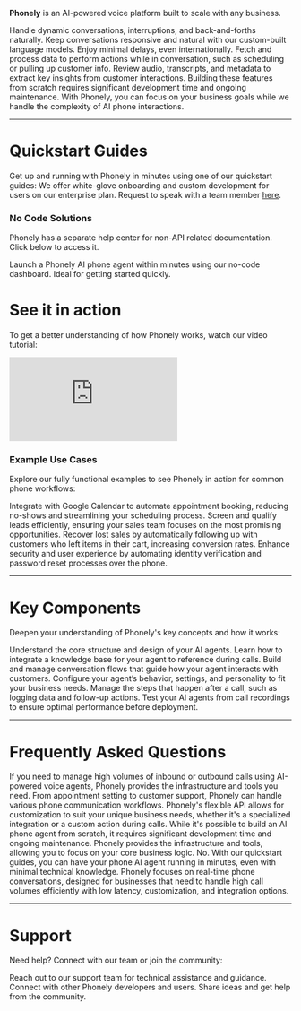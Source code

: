 **Phonely** is an AI-powered voice platform built to scale with any business. 


<CardGroup cols={2}>
  <Card title="Human-like Conversation" icon="comments" href="#simulating-natural-conversation">
    Handle dynamic conversations, interruptions, and back-and-forths naturally.
  </Card>

  <Card title="~400ms Response Time" icon="bolt" href="#real-time-low-latency-conversations">
    Keep conversations responsive and natural with our custom-built language models. Enjoy minimal delays, even internationally.
   </Card>

  <Card title="Taking Actions During Calls" icon="gears"    href="#taking-actions-during-calls">
    Fetch and process data to perform actions while in conversation, such as scheduling or pulling up customer info.
  </Card>

  <Card title="Capturing and Analyzing Call Data" icon="chart-line" href="#capturing-and-analyzing-call-data">
    Review audio, transcripts, and metadata to extract key insights from customer interactions.
  </Card>
</CardGroup>
Building these features from scratch requires significant development time and ongoing maintenance. With Phonely, you can focus on your business goals while we handle the complexity of AI phone interactions.

---

# Quickstart Guides

Get up and running with Phonely in minutes using one of our quickstart guides:
<Tip>
  We offer white-glove onboarding and custom development for users on our enterprise plan. 
  Request to speak with a team member [here](https://calendly.com/phonely).
</Tip>

### No Code Solutions
Phonely has a separate help center for non-API related documentation. Click below to access it. 

<CardGroup cols={1}>
  <Card title="Dashboard Help Center" icon="gauge" href="https://help.phonely.ai">
    Launch a Phonely AI phone agent within minutes using our no-code dashboard. Ideal for getting started quickly.
  </Card>
</CardGroup>

# See it in action
To get a better understanding of how Phonely works, watch our video tutorial:

<iframe src="https://www.youtube.com/embed/4gMIdP-Ybvc" title="YouTube video player" frameborder="0" allow="accelerometer; autoplay; clipboard-write; encrypted-media; gyroscope; picture-in-picture" allowfullscreen></iframe>


### Example Use Cases

Explore our fully functional examples to see Phonely in action for common phone workflows:

<CardGroup cols={2}>
  <Card title="Appointment Scheduling" icon="calendar-check">
    Integrate with Google Calendar to automate appointment booking, reducing no-shows and streamlining your scheduling process.
  </Card>

  <Card title="Initial Customer Qualification" icon="user-check">
    Screen and qualify leads efficiently, ensuring your sales team focuses on the most promising opportunities.
  </Card>

  <Card title="Outbound Cart Abandonment Calls" icon="store">
    Recover lost sales by automatically following up with customers who left items in their cart, increasing conversion rates.
  </Card>

  <Card title="Caller Verification and Password Reset" icon="shield-check">
    Enhance security and user experience by automating identity verification and password reset processes over the phone.
  </Card>
</CardGroup>

---
# Key Components

Deepen your understanding of Phonely's key concepts and how it works:

<CardGroup columns="2">
  <Card title="Agent Design" icon="robot" href="#agent-design">
    Understand the core structure and design of your AI agents.
  </Card>

  <Card title="Knowledge Base" icon="book" href="#knowledge-base">
    Learn how to integrate a knowledge base for your agent to reference during calls.
  </Card>

  <Card title="Flows" icon="route" href="#flows">
    Build and manage conversation flows that guide how your agent interacts with customers.
  </Card>

  <Card title="Agent Settings" icon="gear" href="#agent-settings">
    Configure your agent’s behavior, settings, and personality to fit your business needs.
  </Card>

  <Card title="Post Call Actions" icon="clipboard-check" href="#post-call-actions">
    Manage the steps that happen after a call, such as logging data and follow-up actions.
  </Card>
  <Card title="Simulation Testing" icon="vial" href="#simulation-testing">
    Test your AI agents from call recordings to ensure optimal performance before deployment.
  </Card>
</CardGroup>


---


# Frequently Asked Questions

<AccordionGroup>
  <Accordion title="Is Phonely right for my business?" icon="building">
    If you need to manage high volumes of inbound or outbound calls using AI-powered voice agents, Phonely provides the infrastructure and tools you need. From appointment setting to customer support, Phonely can handle various phone communication workflows.
  </Accordion>

  <Accordion title="What if I need something custom?" icon="screwdriver-wrench">
    Phonely's flexible API allows for customization to suit your unique business needs, whether it's a specialized integration or a custom action during calls.
  </Accordion>

  <Accordion title="Can I build this myself?" icon="code">
    While it's possible to build an AI phone agent from scratch, it requires significant development time and ongoing maintenance. Phonely provides the infrastructure and tools, allowing you to focus on your core business logic.
  </Accordion>

  <Accordion title="Is it difficult to set up Phonely?" icon="gears">
    No. With our quickstart guides, you can have your phone AI agent running in minutes, even with minimal technical knowledge.
  </Accordion>

  <Accordion title="How does Phonely differ from other voice AI services?" icon="robot">
    Phonely focuses on real-time phone conversations, designed for businesses that need to handle high call volumes efficiently with low latency, customization, and integration options.
  </Accordion>
</AccordionGroup>

---

# Support

Need help? Connect with our team or join the community:

<CardGroup cols={2}>
  <Card title="Email Support" icon="envelope" href="mailto:support@phonely.ai">
    Reach out to our support team for technical assistance and guidance.
  </Card>

  <Card title="Community Discord" icon="discord" href="https://discord.gg/BMHPUaZG37">
    Connect with other Phonely developers and users. Share ideas and get help from the community.
  </Card>
</CardGroup>
